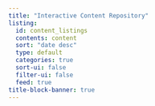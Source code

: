 ```yaml
---
title: "Interactive Content Repository"
listing:
  id: content_listings
  contents: content
  sort: "date desc"
  type: default
  categories: true
  sort-ui: false
  filter-ui: false
  feed: true
title-block-banner: true
---
```

